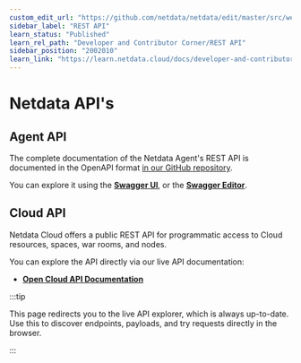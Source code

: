 ```yaml
---
custom_edit_url: "https://github.com/netdata/netdata/edit/master/src/web/api/README.md"
sidebar_label: "REST API"
learn_status: "Published"
learn_rel_path: "Developer and Contributor Corner/REST API"
sidebar_position: "2002010"
learn_link: "https://learn.netdata.cloud/docs/developer-and-contributor-corner/rest-api"
---
```


# Netdata API's

## Agent API

The complete documentation of the Netdata Agent's REST API is documented in the OpenAPI format [in our GitHub repository](https://raw.githubusercontent.com/netdata/netdata/master/src/web/api/netdata-swagger.yaml). 

You can explore it using the **[Swagger UI](https://learn.netdata.cloud/api)**, or the **[Swagger Editor](https://editor.swagger.io/?url=https://raw.githubusercontent.com/netdata/netdata/master/src/web/api/netdata-swagger.yaml)**.

## Cloud API

Netdata Cloud offers a public REST API for programmatic access to Cloud resources, spaces, war rooms, and nodes.

You can explore the API directly via our live API documentation:

- **[Open Cloud API Documentation](https://app.netdata.cloud/api/docs/)**

:::tip

This page redirects you to the live API explorer, which is always up-to-date.  
Use this to discover endpoints, payloads, and try requests directly in the browser.

:::

